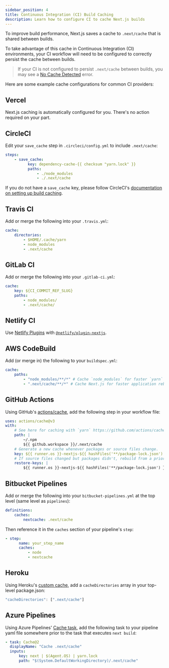 ```yaml
---
sidebar_position: 4
title: Continuous Integration (CI) Build Caching
description: Learn how to configure CI to cache Next.js builds
---
```


To improve build performance, Next.js saves a cache to `.next/cache` that is shared between builds.

To take advantage of this cache in Continuous Integration (CI) environments, your CI workflow will need to be configured to correctly persist the cache between builds.

> If your CI is not configured to persist `.next/cache` between builds, you may see a [No Cache Detected](/docs/messages/no-cache) error.

Here are some example cache configurations for common CI providers:

## Vercel

Next.js caching is automatically configured for you. There's no action required on your part.

## CircleCI

Edit your `save_cache` step in `.circleci/config.yml` to include `.next/cache`:

```yaml
steps:
    - save_cache:
          key: dependency-cache-{{ checksum "yarn.lock" }}
          paths:
              - ./node_modules
              - ./.next/cache
```

If you do not have a `save_cache` key, please follow CircleCI's [documentation on setting up build caching](https://circleci.com/docs/2.0/caching/).

## Travis CI

Add or merge the following into your `.travis.yml`:

```yaml
cache:
    directories:
        - $HOME/.cache/yarn
        - node_modules
        - .next/cache
```

## GitLab CI

Add or merge the following into your `.gitlab-ci.yml`:

```yaml
cache:
    key: ${CI_COMMIT_REF_SLUG}
    paths:
        - node_modules/
        - .next/cache/
```

## Netlify CI

Use [Netlify Plugins](https://www.netlify.com/products/build/plugins/) with [`@netlify/plugin-nextjs`](https://www.npmjs.com/package/@netlify/plugin-nextjs).

## AWS CodeBuild

Add (or merge in) the following to your `buildspec.yml`:

```yaml
cache:
    paths:
        - "node_modules/**/*" # Cache `node_modules` for faster `yarn` or `npm i`
        - ".next/cache/**/*" # Cache Next.js for faster application rebuilds
```

## GitHub Actions

Using GitHub's [actions/cache](https://github.com/actions/cache), add the following step in your workflow file:

```yaml
uses: actions/cache@v3
with:
    # See here for caching with `yarn` https://github.com/actions/cache/blob/main/examples.md#node---yarn or you can leverage caching with actions/setup-node https://github.com/actions/setup-node
    path: |
        ~/.npm
        ${{ github.workspace }}/.next/cache
    # Generate a new cache whenever packages or source files change.
    key: ${{ runner.os }}-nextjs-${{ hashFiles('**/package-lock.json') }}-${{ hashFiles('**/*.js', '**/*.jsx', '**/*.ts', '**/*.tsx') }}
    # If source files changed but packages didn't, rebuild from a prior cache.
    restore-keys: |
        ${{ runner.os }}-nextjs-${{ hashFiles('**/package-lock.json') }}-
```

## Bitbucket Pipelines

Add or merge the following into your `bitbucket-pipelines.yml` at the top level (same level as `pipelines`):

```yaml
definitions:
    caches:
        nextcache: .next/cache
```

Then reference it in the `caches` section of your pipeline's `step`:

```yaml
- step:
      name: your_step_name
      caches:
          - node
          - nextcache
```

## Heroku

Using Heroku's [custom cache](https://devcenter.heroku.com/articles/nodejs-support#custom-caching), add a `cacheDirectories` array in your top-level package.json:

```javascript
"cacheDirectories": [".next/cache"]
```

## Azure Pipelines

Using Azure Pipelines' [Cache task](https://docs.microsoft.com/en-us/azure/devops/pipelines/tasks/utility/cache), add the following task to your pipeline yaml file somewhere prior to the task that executes `next build`:

```yaml
- task: Cache@2
  displayName: "Cache .next/cache"
  inputs:
      key: next | $(Agent.OS) | yarn.lock
      path: "$(System.DefaultWorkingDirectory)/.next/cache"
```
